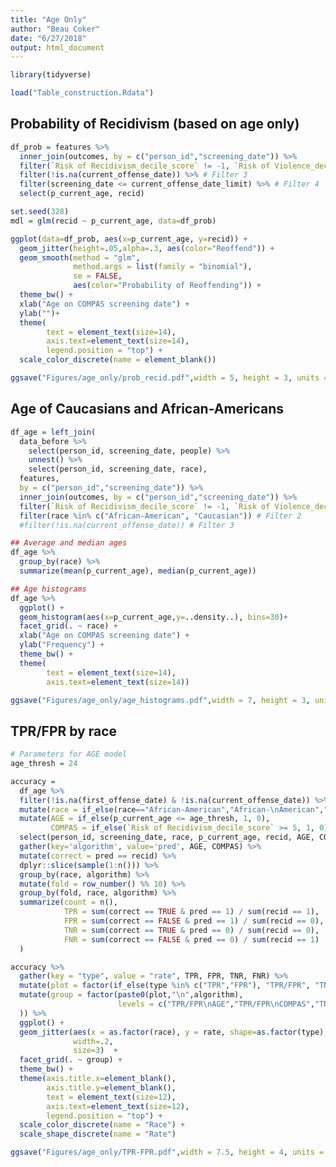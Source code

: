 ```yaml
---
title: "Age Only"
author: "Beau Coker"
date: "6/27/2018"
output: html_document
---
```


```r
library(tidyverse)
```

```r
load("Table_construction.Rdata")
```

## Probability of Recidivism (based on age only)

```r
df_prob = features %>%
  inner_join(outcomes, by = c("person_id","screening_date")) %>%
  filter(`Risk of Recidivism_decile_score` != -1, `Risk of Violence_decile_score` != -1) %>% # Filter 1
  filter(!is.na(current_offense_date)) %>% # Filter 3
  filter(screening_date <= current_offense_date_limit) %>% # Filter 4
  select(p_current_age, recid)

set.seed(328)
mdl = glm(recid ~ p_current_age, data=df_prob)

ggplot(data=df_prob, aes(x=p_current_age, y=recid)) + 
  geom_jitter(height=.05,alpha=.3, aes(color="Reoffend")) +
  geom_smooth(method = "glm", 
              method.args = list(family = "binomial"), 
              se = FALSE,
              aes(color="Probability of Reoffending")) +
  theme_bw() +
  xlab("Age on COMPAS screening date") +
  ylab("")+
  theme(
        text = element_text(size=14),
        axis.text=element_text(size=14),
        legend.position = "top") +
  scale_color_discrete(name = element_blank())
```

```r
ggsave("Figures/age_only/prob_recid.pdf",width = 5, height = 3, units = "in")
```

## Age of Caucasians and African-Americans

```r
df_age = left_join(
  data_before %>% 
    select(person_id, screening_date, people) %>%
    unnest() %>%
    select(person_id, screening_date, race),
  features,
  by = c("person_id","screening_date")) %>%
  inner_join(outcomes, by = c("person_id","screening_date")) %>%
  filter(`Risk of Recidivism_decile_score` != -1, `Risk of Violence_decile_score` != -1) %>% # Filter 1
  filter(race %in% c("African-American", "Caucasian")) # Filter 2
  #filter(!is.na(current_offense_date)) # Filter 3
```

```r
## Average and median ages
df_age %>%
  group_by(race) %>%
  summarize(mean(p_current_age), median(p_current_age))
```

```r
## Age histograms
df_age %>%
  ggplot() +
  geom_histogram(aes(x=p_current_age,y=..density..), bins=30)+
  facet_grid(. ~ race) +
  xlab("Age on COMPAS screening date") +
  ylab("Frequency") +
  theme_bw() +
  theme(
        text = element_text(size=14),
        axis.text=element_text(size=14))
```

```r
ggsave("Figures/age_only/age_histograms.pdf",width = 7, height = 3, units = "in")
```

## TPR/FPR by race

```r
# Parameters for AGE model
age_thresh = 24

accuracy = 
  df_age %>%
  filter(!is.na(first_offense_date) & !is.na(current_offense_date)) %>%
  mutate(race = if_else(race=="African-American","African-\nAmerican","Caucasian")) %>%
  mutate(AGE = if_else(p_current_age <= age_thresh, 1, 0),
         COMPAS = if_else(`Risk of Recidivism_decile_score` >= 5, 1, 0)) %>%
  select(person_id, screening_date, race, p_current_age, recid, AGE, COMPAS) %>%
  gather(key='algorithm', value='pred', AGE, COMPAS) %>%
  mutate(correct = pred == recid) %>%
  dplyr::slice(sample(1:n())) %>%
  group_by(race, algorithm) %>%
  mutate(fold = row_number() %% 10) %>%
  group_by(fold, race, algorithm) %>%
  summarize(count = n(), 
            TPR = sum(correct == TRUE & pred == 1) / sum(recid == 1),
            FPR = sum(correct == FALSE & pred == 1) / sum(recid == 0),
            TNR = sum(correct == TRUE & pred == 0) / sum(recid == 0),
            FNR = sum(correct == FALSE & pred == 0) / sum(recid == 1)
  )

accuracy %>%
  gather(key = "type", value = "rate", TPR, FPR, TNR, FNR) %>%
  mutate(plot = factor(if_else(type %in% c("TPR","FPR"), "TPR/FPR", "TNR/FNR"), levels=c("TPR/FPR", "TNR/FNR"))) %>%
  mutate(group = factor(paste0(plot,"\n",algorithm),
                        levels = c("TPR/FPR\nAGE","TPR/FPR\nCOMPAS","TNR/FNR\nAGE","TNR/FNR\nCOMPAS")
  )) %>%
  ggplot() +
  geom_jitter(aes(x = as.factor(race), y = rate, shape=as.factor(type), color=as.factor(race)), 
              width=.2,
              size=3)  +
  facet_grid(. ~ group) +
  theme_bw() +
  theme(axis.title.x=element_blank(),
        axis.title.y=element_blank(),
        text = element_text(size=12),
        axis.text=element_text(size=12),
        legend.position = "top") +
  scale_color_discrete(name = "Race") +
  scale_shape_discrete(name = "Rate")

```


```r
ggsave("Figures/age_only/TPR-FPR.pdf",width = 7.5, height = 4, units = "in")
```
